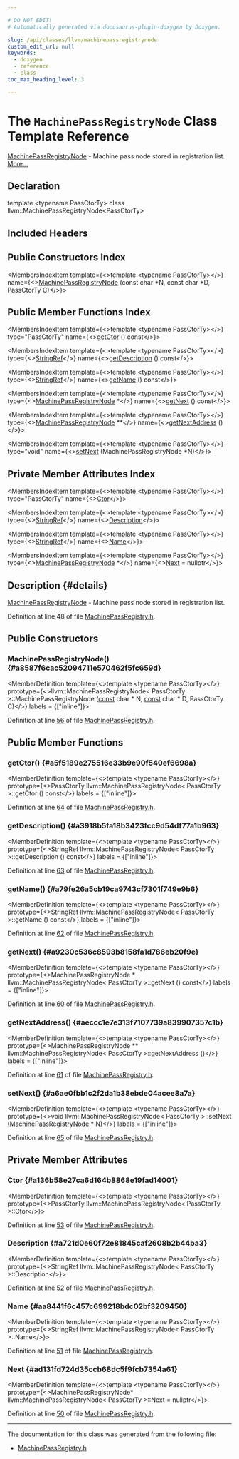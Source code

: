 ```yaml
---

# DO NOT EDIT!
# Automatically generated via docusaurus-plugin-doxygen by Doxygen.

slug: /api/classes/llvm/machinepassregistrynode
custom_edit_url: null
keywords:
  - doxygen
  - reference
  - class
toc_max_heading_level: 3

---
```





# The `MachinePassRegistryNode` Class Template Reference

<DoxygenPage pluginConfig={pluginConfig}>

<a href="/docs/api/classes/llvm/machinepassregistrynode">MachinePassRegistryNode</a> - Machine pass node stored in registration list. <a href="#details">More...</a>

## Declaration

<CodeBlock>template &lt;typename PassCtorTy&gt;
class llvm::MachinePassRegistryNode&lt;PassCtorTy&gt;</CodeBlock>

## Included Headers

<IncludesList>
<IncludesListItem
  filePath="llvm/CodeGen/MachinePassRegistry.h"
  permalink="/docs/api/files/include/include/llvm/include/llvm/codegen/machinepassregistry-h"
  isLocal="true" />
</IncludesList>

## Public Constructors Index

<MembersIndex>

<MembersIndexItem
  template={<>template &lt;typename PassCtorTy&gt;</>}
  name={<><a href="#a8587f6cac52094711e570462f5fc659d">MachinePassRegistryNode</a> (const char &#42;N, const char &#42;D, PassCtorTy C)</>}>
</MembersIndexItem>

</MembersIndex>

## Public Member Functions Index

<MembersIndex>

<MembersIndexItem
  template={<>template &lt;typename PassCtorTy&gt;</>}
  type="PassCtorTy"
  name={<><a href="#a5f5189e275516e33b9e90f540ef6698a">getCtor</a> () const</>}>
</MembersIndexItem>

<MembersIndexItem
  template={<>template &lt;typename PassCtorTy&gt;</>}
  type={<><a href="/docs/api/classes/llvm/stringref">StringRef</a></>}
  name={<><a href="#a3918b5fa18b3423fcc9d54df77a1b963">getDescription</a> () const</>}>
</MembersIndexItem>

<MembersIndexItem
  template={<>template &lt;typename PassCtorTy&gt;</>}
  type={<><a href="/docs/api/classes/llvm/stringref">StringRef</a></>}
  name={<><a href="#a79fe26a5cb19ca9743cf7301f749e9b6">getName</a> () const</>}>
</MembersIndexItem>

<MembersIndexItem
  template={<>template &lt;typename PassCtorTy&gt;</>}
  type={<><a href="/docs/api/classes/llvm/machinepassregistrynode">MachinePassRegistryNode</a> &#42;</>}
  name={<><a href="#a9230c536c8593b8158fa1d786eb20f9e">getNext</a> () const</>}>
</MembersIndexItem>

<MembersIndexItem
  template={<>template &lt;typename PassCtorTy&gt;</>}
  type={<><a href="/docs/api/classes/llvm/machinepassregistrynode">MachinePassRegistryNode</a> &#42;&#42;</>}
  name={<><a href="#aeccc1e7e313f7107739a839907357c1b">getNextAddress</a> ()</>}>
</MembersIndexItem>

<MembersIndexItem
  template={<>template &lt;typename PassCtorTy&gt;</>}
  type="void"
  name={<><a href="#a6ae0fbb1c2f2da1b38ebde04acee8a7a">setNext</a> (MachinePassRegistryNode &#42;N)</>}>
</MembersIndexItem>

</MembersIndex>

## Private Member Attributes Index

<MembersIndex>

<MembersIndexItem
  template={<>template &lt;typename PassCtorTy&gt;</>}
  type="PassCtorTy"
  name={<><a href="#a136b58e27ca6d164b8868e19fad14001">Ctor</a></>}>
</MembersIndexItem>

<MembersIndexItem
  template={<>template &lt;typename PassCtorTy&gt;</>}
  type={<><a href="/docs/api/classes/llvm/stringref">StringRef</a></>}
  name={<><a href="#a721d0e60f72e81845caf2608b2b44ba3">Description</a></>}>
</MembersIndexItem>

<MembersIndexItem
  template={<>template &lt;typename PassCtorTy&gt;</>}
  type={<><a href="/docs/api/classes/llvm/stringref">StringRef</a></>}
  name={<><a href="#aa8441f6c457c699218bdc02bf3209450">Name</a></>}>
</MembersIndexItem>

<MembersIndexItem
  template={<>template &lt;typename PassCtorTy&gt;</>}
  type={<><a href="/docs/api/classes/llvm/machinepassregistrynode">MachinePassRegistryNode</a> &#42;</>}
  name={<><a href="#ad131fd724d35ccb68dc5f9fcb7354a61">Next</a> = nullptr</>}>
</MembersIndexItem>

</MembersIndex>

## Description {#details}

<a href="/docs/api/classes/llvm/machinepassregistrynode">MachinePassRegistryNode</a> - Machine pass node stored in registration list.

Definition at line 48 of file <a href="/docs/api/files/include/include/llvm/include/llvm/codegen/machinepassregistry-h">MachinePassRegistry.h</a>.

<SectionDefinition>

## Public Constructors

### MachinePassRegistryNode() {#a8587f6cac52094711e570462f5fc659d}

<MemberDefinition
  template={<>template &lt;typename PassCtorTy&gt;</>}
  prototype={<>llvm::MachinePassRegistryNode&lt; PassCtorTy &gt;::MachinePassRegistryNode (<a href="/docs/api/files/lib/lib/target/lib/target/aarch64/aarch64promoteconstant-cpp/#a90f8350fecae261c25be85d38b451bff">const</a> char &#42; N, <a href="/docs/api/files/lib/lib/target/lib/target/aarch64/aarch64promoteconstant-cpp/#a90f8350fecae261c25be85d38b451bff">const</a> char &#42; D, PassCtorTy C)</>}
  labels = {["inline"]}>

Definition at line <a href="/docs/api/files/include/include/llvm/include/llvm/codegen/machinepassregistry-h/#l00056">56</a> of file <a href="/docs/api/files/include/include/llvm/include/llvm/codegen/machinepassregistry-h">MachinePassRegistry.h</a>.
</MemberDefinition>

</SectionDefinition>

<SectionDefinition>

## Public Member Functions

### getCtor() {#a5f5189e275516e33b9e90f540ef6698a}

<MemberDefinition
  template={<>template &lt;typename PassCtorTy&gt;</>}
  prototype={<>PassCtorTy llvm::MachinePassRegistryNode&lt; PassCtorTy &gt;::getCtor () const</>}
  labels = {["inline"]}>

Definition at line <a href="/docs/api/files/include/include/llvm/include/llvm/codegen/machinepassregistry-h/#l00064">64</a> of file <a href="/docs/api/files/include/include/llvm/include/llvm/codegen/machinepassregistry-h">MachinePassRegistry.h</a>.
</MemberDefinition>

### getDescription() {#a3918b5fa18b3423fcc9d54df77a1b963}

<MemberDefinition
  template={<>template &lt;typename PassCtorTy&gt;</>}
  prototype={<>StringRef llvm::MachinePassRegistryNode&lt; PassCtorTy &gt;::getDescription () const</>}
  labels = {["inline"]}>

Definition at line <a href="/docs/api/files/include/include/llvm/include/llvm/codegen/machinepassregistry-h/#l00063">63</a> of file <a href="/docs/api/files/include/include/llvm/include/llvm/codegen/machinepassregistry-h">MachinePassRegistry.h</a>.
</MemberDefinition>

### getName() {#a79fe26a5cb19ca9743cf7301f749e9b6}

<MemberDefinition
  template={<>template &lt;typename PassCtorTy&gt;</>}
  prototype={<>StringRef llvm::MachinePassRegistryNode&lt; PassCtorTy &gt;::getName () const</>}
  labels = {["inline"]}>

Definition at line <a href="/docs/api/files/include/include/llvm/include/llvm/codegen/machinepassregistry-h/#l00062">62</a> of file <a href="/docs/api/files/include/include/llvm/include/llvm/codegen/machinepassregistry-h">MachinePassRegistry.h</a>.
</MemberDefinition>

### getNext() {#a9230c536c8593b8158fa1d786eb20f9e}

<MemberDefinition
  template={<>template &lt;typename PassCtorTy&gt;</>}
  prototype={<>MachinePassRegistryNode &#42; llvm::MachinePassRegistryNode&lt; PassCtorTy &gt;::getNext () const</>}
  labels = {["inline"]}>

Definition at line <a href="/docs/api/files/include/include/llvm/include/llvm/codegen/machinepassregistry-h/#l00060">60</a> of file <a href="/docs/api/files/include/include/llvm/include/llvm/codegen/machinepassregistry-h">MachinePassRegistry.h</a>.
</MemberDefinition>

### getNextAddress() {#aeccc1e7e313f7107739a839907357c1b}

<MemberDefinition
  template={<>template &lt;typename PassCtorTy&gt;</>}
  prototype={<>MachinePassRegistryNode &#42;&#42; llvm::MachinePassRegistryNode&lt; PassCtorTy &gt;::getNextAddress ()</>}
  labels = {["inline"]}>

Definition at line <a href="/docs/api/files/include/include/llvm/include/llvm/codegen/machinepassregistry-h/#l00061">61</a> of file <a href="/docs/api/files/include/include/llvm/include/llvm/codegen/machinepassregistry-h">MachinePassRegistry.h</a>.
</MemberDefinition>

### setNext() {#a6ae0fbb1c2f2da1b38ebde04acee8a7a}

<MemberDefinition
  template={<>template &lt;typename PassCtorTy&gt;</>}
  prototype={<>void llvm::MachinePassRegistryNode&lt; PassCtorTy &gt;::setNext (<a href="/docs/api/classes/llvm/machinepassregistrynode">MachinePassRegistryNode</a> &#42; N)</>}
  labels = {["inline"]}>

Definition at line <a href="/docs/api/files/include/include/llvm/include/llvm/codegen/machinepassregistry-h/#l00065">65</a> of file <a href="/docs/api/files/include/include/llvm/include/llvm/codegen/machinepassregistry-h">MachinePassRegistry.h</a>.
</MemberDefinition>

</SectionDefinition>

<SectionDefinition>

## Private Member Attributes

### Ctor {#a136b58e27ca6d164b8868e19fad14001}

<MemberDefinition
  template={<>template &lt;typename PassCtorTy&gt;</>}
  prototype={<>PassCtorTy llvm::MachinePassRegistryNode&lt; PassCtorTy &gt;::Ctor</>}>

Definition at line <a href="/docs/api/files/include/include/llvm/include/llvm/codegen/machinepassregistry-h/#l00053">53</a> of file <a href="/docs/api/files/include/include/llvm/include/llvm/codegen/machinepassregistry-h">MachinePassRegistry.h</a>.
</MemberDefinition>

### Description {#a721d0e60f72e81845caf2608b2b44ba3}

<MemberDefinition
  template={<>template &lt;typename PassCtorTy&gt;</>}
  prototype={<>StringRef llvm::MachinePassRegistryNode&lt; PassCtorTy &gt;::Description</>}>

Definition at line <a href="/docs/api/files/include/include/llvm/include/llvm/codegen/machinepassregistry-h/#l00052">52</a> of file <a href="/docs/api/files/include/include/llvm/include/llvm/codegen/machinepassregistry-h">MachinePassRegistry.h</a>.
</MemberDefinition>

### Name {#aa8441f6c457c699218bdc02bf3209450}

<MemberDefinition
  template={<>template &lt;typename PassCtorTy&gt;</>}
  prototype={<>StringRef llvm::MachinePassRegistryNode&lt; PassCtorTy &gt;::Name</>}>

Definition at line <a href="/docs/api/files/include/include/llvm/include/llvm/codegen/machinepassregistry-h/#l00051">51</a> of file <a href="/docs/api/files/include/include/llvm/include/llvm/codegen/machinepassregistry-h">MachinePassRegistry.h</a>.
</MemberDefinition>

### Next {#ad131fd724d35ccb68dc5f9fcb7354a61}

<MemberDefinition
  template={<>template &lt;typename PassCtorTy&gt;</>}
  prototype={<>MachinePassRegistryNode&#42; llvm::MachinePassRegistryNode&lt; PassCtorTy &gt;::Next = nullptr</>}>

Definition at line <a href="/docs/api/files/include/include/llvm/include/llvm/codegen/machinepassregistry-h/#l00050">50</a> of file <a href="/docs/api/files/include/include/llvm/include/llvm/codegen/machinepassregistry-h">MachinePassRegistry.h</a>.
</MemberDefinition>

</SectionDefinition>

<hr/>

The documentation for this class was generated from the following file:

<ul>
<li><a href="/docs/api/files/include/include/llvm/include/llvm/codegen/machinepassregistry-h">MachinePassRegistry.h</a></li>
</ul>

</DoxygenPage>

